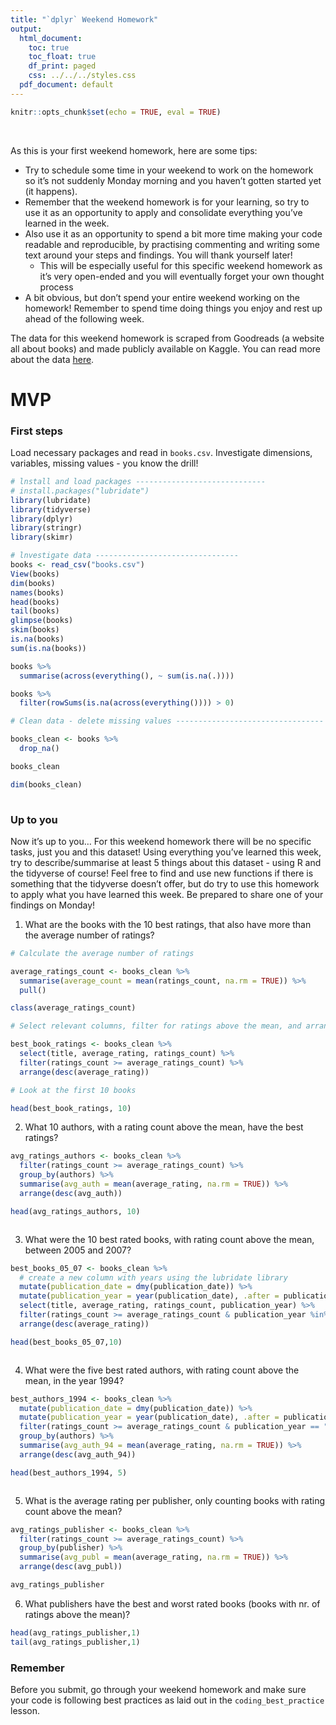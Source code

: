 ```yaml
---
title: "`dplyr` Weekend Homework"
output:
  html_document:
    toc: true
    toc_float: true
    df_print: paged
    css: ../../../styles.css
  pdf_document: default
---
```


```r
knitr::opts_chunk$set(echo = TRUE, eval = TRUE)
```
<br>



As this is your first weekend homework, here are some tips: 

* Try to schedule some time in your weekend to work on the homework so it's not suddenly Monday morning and you haven't gotten started yet (it happens).
* Remember that the weekend homework is for your learning, so try to use it as an opportunity to apply and consolidate everything you've learned in the week.
* Also use it as an opportunity to spend a bit more time making your code readable and reproducible, by practising commenting and writing some text around your steps and findings. You will thank yourself later! 
  * This will be especially useful for this specific weekend homework as it's very open-ended and you will eventually forget your own thought process
* A bit obvious, but don't spend your entire weekend working on the homework! Remember to spend time doing things you enjoy and rest up ahead of the following week.

The data for this weekend homework is scraped from Goodreads (a website all about books) and made publicly available on Kaggle. You can read more about the data [here](https://www.kaggle.com/jealousleopard/goodreadsbooks).

# MVP

### First steps

Load necessary packages and read in `books.csv`. Investigate dimensions, variables, missing values - you know the drill!

```r
# lnstall and load packages -----------------------------
# install.packages("lubridate")
library(lubridate)
library(tidyverse)
library(dplyr)
library(stringr)
library(skimr)

# lnvestigate data --------------------------------
books <- read_csv("books.csv")
View(books)
dim(books)
names(books)
head(books)
tail(books)
glimpse(books)
skim(books)
is.na(books)
sum(is.na(books))

books %>% 
  summarise(across(everything(), ~ sum(is.na(.))))

books %>% 
  filter(rowSums(is.na(across(everything()))) > 0)

# Clean data - delete missing values ---------------------------------

books_clean <- books %>% 
  drop_na()

books_clean

dim(books_clean)
  

```


### Up to you

Now it's up to you... For this weekend homework there will be no specific tasks, just you and this dataset! Using everything you've learned this week, try to describe/summarise at least 5 things about this dataset - using R and the tidyverse of course! Feel free to find and use new functions if there is something that the tidyverse doesn't offer, but do try to use this homework to apply what you have learned this week. Be prepared to share one of your findings on Monday!


1. What are the books with the 10 best ratings, that also have more than the average number of ratings? 

```r

# Calculate the average number of ratings 

average_ratings_count <- books_clean %>% 
  summarise(average_count = mean(ratings_count, na.rm = TRUE)) %>% 
  pull()

class(average_ratings_count)

# Select relevant columns, filter for ratings above the mean, and arrange in descending order 

best_book_ratings <- books_clean %>% 
  select(title, average_rating, ratings_count) %>% 
  filter(ratings_count >= average_ratings_count) %>% 
  arrange(desc(average_rating))

# Look at the first 10 books

head(best_book_ratings, 10)

```

2. What 10 authors, with a rating count above the mean, have the best ratings? 
```r

avg_ratings_authors <- books_clean %>% 
  filter(ratings_count >= average_ratings_count) %>% 
  group_by(authors) %>% 
  summarise(avg_auth = mean(average_rating, na.rm = TRUE)) %>% 
  arrange(desc(avg_auth))

head(avg_ratings_authors, 10)



```

3. What were the 10 best rated books, with rating count above the mean, between 2005 and 2007? 

```r

best_books_05_07 <- books_clean %>% 
  # create a new column with years using the lubridate library
  mutate(publication_date = dmy(publication_date)) %>% 
  mutate(publication_year = year(publication_date), .after = publication_date) %>% 
  select(title, average_rating, ratings_count, publication_year) %>%
  filter(ratings_count >= average_ratings_count & publication_year %in% c("2005","2006","2007")) %>% 
  arrange(desc(average_rating))

head(best_books_05_07,10)



```

4. What were the five best rated authors, with rating count above the mean, in the year 1994?

```r

best_authors_1994 <- books_clean %>% 
  mutate(publication_date = dmy(publication_date)) %>% 
  mutate(publication_year = year(publication_date), .after = publication_date) %>% 
  filter(ratings_count >= average_ratings_count & publication_year == "1994") %>% 
  group_by(authors) %>% 
  summarise(avg_auth_94 = mean(average_rating, na.rm = TRUE)) %>% 
  arrange(desc(avg_auth_94))

head(best_authors_1994, 5)



```

5. What is the average rating per publisher, only counting books with rating count above the mean? 

```r

avg_ratings_publisher <- books_clean %>% 
  filter(ratings_count >= average_ratings_count) %>% 
  group_by(publisher) %>% 
  summarise(avg_publ = mean(average_rating, na.rm = TRUE)) %>% 
  arrange(desc(avg_publ))

avg_ratings_publisher


```
6. What publishers have the best and worst rated books (books with nr. of ratings above the mean)? 

```r
head(avg_ratings_publisher,1)
tail(avg_ratings_publisher,1)

```


### Remember

Before you submit, go through your weekend homework and make sure your code is following best practices as laid out in the `coding_best_practice` lesson.